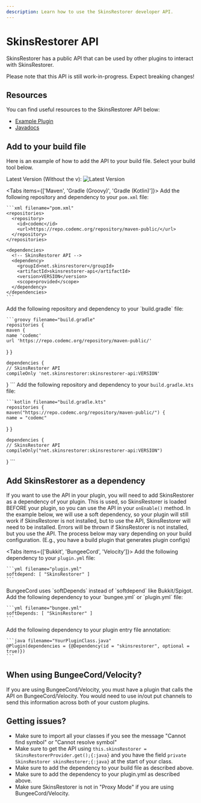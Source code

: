 ```yaml
---
description: Learn how to use the SkinsRestorer developer API.
---
```



# SkinsRestorer API

SkinsRestorer has a public API that can be used by other plugins to interact with SkinsRestorer.

<Callout type="warning" emoji="🚨">
  Please note that this API is still work-in-progress. Expect breaking changes!
</Callout>

## Resources

You can find useful resources to the SkinsRestorer API below:

* [Example Plugin](https://github.com/SkinsRestorer/SkinsRestorerAPIExample)
* [Javadocs](https://jd.skinsrestorer.net)

## Add to your build file

Here is an example of how to add the API to your build file. Select your build tool below.

Latest Version (Without the v):
![Latest Version](https://img.shields.io/github/v/tag/SkinsRestorer/SkinsRestorer?label=version)

<Tabs items={['Maven', 'Gradle (Groovy)', 'Gradle (Kotlin)']}>
  <Tab>
    Add the following repository and dependency to your `pom.xml` file:

    ```xml filename="pom.xml"
    <repositories>
      <repository>
        <id>codemc</id>
        <url>https://repo.codemc.org/repository/maven-public/</url>
      </repository>
    </repositories>

    <dependencies>
      <!-- SkinsRestorer API -->
      <dependency>
        <groupId>net.skinsrestorer</groupId>
        <artifactId>skinsrestorer-api</artifactId>
        <version>VERSION</version>
        <scope>provided</scope>
      </dependency>
    </dependencies>
    ```
  </Tab>
  <Tab>
    Add the following repository and dependency to your `build.gradle` file:

    ```groovy filename="build.gradle"
    repositories {
    maven {
    name 'codemc'
    url 'https://repo.codemc.org/repository/maven-public/'
  }
  }

    dependencies {
    // SkinsRestorer API
    compileOnly 'net.skinsrestorer:skinsrestorer-api:VERSION'
  }
    ```
  </Tab>
  <Tab>
    Add the following repository and dependency to your `build.gradle.kts` file:

    ```kotlin filename="build.gradle.kts"
    repositories {
    maven("https://repo.codemc.org/repository/maven-public/") {
    name = "codemc"
  }
  }

    dependencies {
    // SkinsRestorer API
    compileOnly("net.skinsrestorer:skinsrestorer-api:VERSION")
  }
    ```
  </Tab>
</Tabs>

## Add SkinsRestorer as a dependency

If you want to use the API in your plugin, you will need to add SkinsRestorer as a dependency of your plugin.
This is used, so SkinsRestorer is loaded BEFORE your plugin, so you can use the API in your `onEnable()` method.
In the example below, we will use a soft dependency, so your plugin will still work if SkinsRestorer is not installed,
but to use the API, SkinsRestorer will need to be installed.
Errors will be thrown if SkinsRestorer is not installed, but you use the API.
The process below may vary depending on your build configuration.
(E.g., you have a build plugin that generates plugin configs)

<Tabs items={['Bukkit', 'BungeeCord', 'Velocity']}>
  <Tab>
    Add the following dependency to your `plugin.yml` file:

    ```yml filename="plugin.yml"
    softdepend: [ "SkinsRestorer" ]
    ```
  </Tab>
  <Tab>
    BungeeCord uses `softDepends` instead of `softdepend` like Bukkit/Spigot.
    Add the following dependency to your `bungee.yml` or `plugin.yml` file:

    ```yml filename="bungee.yml"
    softDepends: [ "SkinsRestorer" ]
    ```
  </Tab>
  <Tab>
    Add the following dependency to your plugin entry file annotation:

    ```java filename="YourPluginClass.java"
    @Plugin(dependencies = {@Dependency(id = "skinsrestorer", optional = true)})
    ```
  </Tab>
</Tabs>

## When using BungeeCord/Velocity?

If you are using BungeeCord/Velocity, you must have a plugin that calls the API on BungeeCord/Velocity.
You would need to use in/out put channels to send this information across both of your custom plugins.

## Getting issues?

* Make sure to import all your classes if you see the message "Cannot find symbol" or "Cannot resolve symbol"
* Make sure to get the API using `this.skinsRestorer = SkinsRestorerProvider.get();{:java}` and you have the field `private SkinsRestorer skinsRestorer;{:java}` at the start of your class.
* Make sure to add the dependency to your build file as described above.
* Make sure to add the dependency to your plugin.yml as described above.
* Make sure SkinsRestorer is not in "Proxy Mode" if you are using BungeeCord/Velocity.
